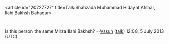 <article id="20727727" title=Talk:Shahzada Muhammad Hidayat Afshar, Ilahi Bakhsh Bahadur>
	<talkpage id="20727727" title="Talk:Shahzada Muhammad Hidayat Afshar, Ilahi Bakhsh Bahadur">
{{WikiProject Biography
|living=no
|class=stub
|listas=Shahzada Muhammad Hidayat Afshar, Ilahi Bakhsh Bahadur
|royalty-work-group=yes
}}
Is this person the same Mirza Ilahi Bakhsh? --[[User:Vssun|Vssun]] ([[User talk:Vssun|talk]]) 12:08, 5 July 2013 (UTC)
	</talkpage>
</article>